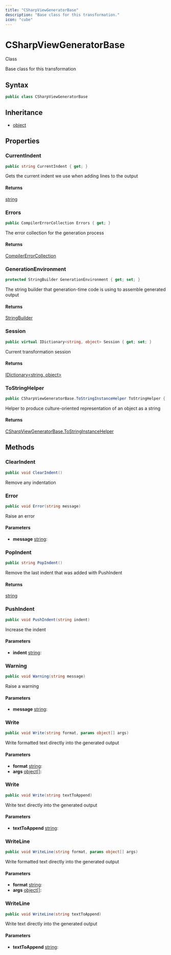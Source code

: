 ```yaml
---
title: "CSharpViewGeneratorBase"
description: "Base class for this transformation."
icon: "cube"
---
```


# CSharpViewGeneratorBase

<Badge variant="outline">Class</Badge>

Base class for this transformation

## Syntax

```csharp
public class CSharpViewGeneratorBase
```

## Inheritance

- [object](https://learn.microsoft.com/dotnet/api/system.object)

## Properties

### CurrentIndent

```csharp
public string CurrentIndent { get; }
```

Gets the current indent we use when adding lines to the output

#### Returns

[string](https://learn.microsoft.com/dotnet/api/system.string)

### Errors

```csharp
public CompilerErrorCollection Errors { get; }
```

The error collection for the generation process

#### Returns

[CompilerErrorCollection](https://learn.microsoft.com/dotnet/api/system.codedom.compiler.compilererrorcollection)

### GenerationEnvironment

```csharp
protected StringBuilder GenerationEnvironment { get; set; }
```

The string builder that generation-time code is using to assemble generated output

#### Returns

[StringBuilder](https://learn.microsoft.com/dotnet/api/system.text.stringbuilder)

### Session

```csharp
public virtual IDictionary<string, object> Session { get; set; }
```

Current transformation session

#### Returns

[IDictionary&lt;string, object&gt;](https://learn.microsoft.com/dotnet/api/system.collections.generic.idictionary-2)

### ToStringHelper

```csharp
public CSharpViewGeneratorBase.ToStringInstanceHelper ToStringHelper { get; }
```

Helper to produce culture-oriented representation of an object as a string

#### Returns

[CSharpViewGeneratorBase.ToStringInstanceHelper](/api-reference/microsoft/dbcontextpackage/utilities/tostringinstancehelper)


## Methods

### ClearIndent

```csharp
public void ClearIndent()
```

Remove any indentation

### Error

```csharp
public void Error(string message)
```

Raise an error

#### Parameters

- **message** [string](https://learn.microsoft.com/dotnet/api/system.string): 

### PopIndent

```csharp
public string PopIndent()
```

Remove the last indent that was added with PushIndent

#### Returns

[string](https://learn.microsoft.com/dotnet/api/system.string)

### PushIndent

```csharp
public void PushIndent(string indent)
```

Increase the indent

#### Parameters

- **indent** [string](https://learn.microsoft.com/dotnet/api/system.string): 

### Warning

```csharp
public void Warning(string message)
```

Raise a warning

#### Parameters

- **message** [string](https://learn.microsoft.com/dotnet/api/system.string): 

### Write

```csharp
public void Write(string format, params object[] args)
```

Write formatted text directly into the generated output

#### Parameters

- **format** [string](https://learn.microsoft.com/dotnet/api/system.string): 
- **args** [object[]](https://learn.microsoft.com/dotnet/api/system.object): 

### Write

```csharp
public void Write(string textToAppend)
```

Write text directly into the generated output

#### Parameters

- **textToAppend** [string](https://learn.microsoft.com/dotnet/api/system.string): 

### WriteLine

```csharp
public void WriteLine(string format, params object[] args)
```

Write formatted text directly into the generated output

#### Parameters

- **format** [string](https://learn.microsoft.com/dotnet/api/system.string): 
- **args** [object[]](https://learn.microsoft.com/dotnet/api/system.object): 

### WriteLine

```csharp
public void WriteLine(string textToAppend)
```

Write text directly into the generated output

#### Parameters

- **textToAppend** [string](https://learn.microsoft.com/dotnet/api/system.string): 


